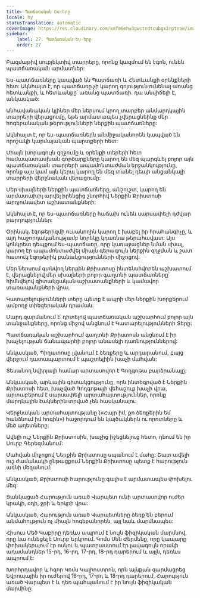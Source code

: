 ```yaml
---
title: Պատճառական Ես-երը
locale: hy
statusTranslation: automatic
coverImage: https://res.cloudinary.com/xmfm6mhw3gwctndtcubgx2rptnae/image/upload/v1741354419/small_cover_la_gran_rebelion_28716e29d2.webp
sidebar:
    label: 27. Պատճառական Ես-երը
    order: 27
---
```

Բազմաթիվ սուբյեկտիվ տարրերը, որոնք կազմում են էգոն, ունեն պատճառական արմատներ:

Ես-պատճառները կապված են Պատճառի և Հետևանքի օրենքների հետ: Ակնհայտ է, որ պատճառը չի կարող գոյություն ունենալ առանց հետևանքի, և հետևանքը՝ առանց պատճառի. դա անվիճելի է, անկասկած:

Անհավանական կլիներ մեր ներսում կրող տարբեր անմարդկային տարրերի վերացումը, եթե արմատապես չվերացնեինք մեր հոգեբանական թերությունների ներքին պատճառները:

Ակնհայտ է, որ ես-պատճառներն անմիջականորեն կապված են որոշակի կարմայական պարտքերի հետ:

Միայն խորագույն զղջումը և օրենքի տերերի հետ համապատասխան գործարքները կարող են մեզ պարգևել բոլոր այն պատճառական տարրերի ապամոնտաժման երջանկությունը, որոնք այս կամ այն կերպ կարող են մեզ տանել դեպի անցանկալի տարրերի վերջնական վերացումը:

Մեր սխալների ներքին պատճառները, անշուշտ, կարող են արմատախիլ արվել իրենցից շնորհիվ Ներքին Քրիստոսի արդյունավետ աշխատանքների:

Ակնհայտ է, որ ես-պատճառները հաճախ ունեն սարսափելի դժվար բարդություններ:

Օրինակ. էզոթերիզմի ուսանողին կարող է խաբել իր հրահանգիչը, և այդ հաջորդականությամբ նորեկը կդառնա թերահավատ: Այս կոնկրետ դեպքում ես-պատճառը, որը կառաջացներ նման սխալ, կարող էր ապամոնտաժվել միայն գերագույն ներքին զղջման և շատ հատուկ էզոթերիկ բանակցությունների միջոցով:

Մեր ներսում գտնվող ներքին Քրիստոսը ինտենսիվորեն աշխատում է, վերացնելով մեր սխալների բոլոր գաղտնի պատճառները՝ հիմնվելով գիտակցական աշխատանքների և կամավոր տառապանքների վրա:

Կատարելությունների տերը պետք է ապրի մեր ներքին խորքերում ամբողջ տիեզերական դրաման:

Մարդ զարմանում է՝ դիտելով պատճառական աշխարհում բոլոր այն տանջանքները, որոնց միջով անցնում է Կատարելությունների Տերը:

Պատճառական աշխարհում գաղտնի Քրիստոսն անցնում է իր խաչելության ճանապարհի բոլոր անասելի դառնություններով:

Անկասկած, Պիղատոսը լվանում է ձեռքերը և արդարանում, բայց վերջում դատապարտում է պաշտելիին խաչի մահվան:

Տեսանող նվիրյալի համար արտասովոր է Գողգոթա բարձրանալը:

Անկասկած, արևային գիտակցությունը, որն ինտեգրված է Ներքին Քրիստոսի հետ, խաչված Գողգոթայի վեհաշուք խաչի վրա, արտաբերում է սարսափելի արտահայտություններ, որոնք մարդկային էակներին տրված չեն հասկանալու:

Վերջնական արտահայտությանը («Հայր իմ, քո ձեռքերին եմ հանձնում իմ հոգին») հաջորդում են կայծակներն ու որոտները և մեծ աղետները:

Ավելի ուշ Ներքին Քրիստոսին, խաչից իջեցնելուց հետո, դնում են իր Սուրբ Գերեզմանում:

Մահվան միջոցով Ներքին Քրիստոսը սպանում է մահը: Շատ ավելի ուշ ժամանակի ընթացքում Ներքին Քրիստոսը պետք է հարություն առնի մեզանում:

Անկասկած, Քրիստոսի հարությունը գալիս է արմատապես փոխելու մեզ:

Ցանկացած Հարություն առած Վարպետ ունի արտասովոր ուժեր կրակի, օդի, ջրի և երկրի վրա:

Անկասկած, Հարություն առած Վարպետները ձեռք են բերում անմահություն ոչ միայն հոգեբանորեն, այլ նաև մարմնապես:

Հիսուս Մեծ Կաբիրը դեռևս ապրում է նույն ֆիզիկական մարմնով, որը նա ունեցել է Սուրբ Երկրում. Կոմս Սեն Ժերմենը, որը կապարը փոխակերպում էր ոսկու և պատրաստում էր լավագույն որակի ադամանդներ 15-րդ, 16-րդ, 17-րդ, 18-րդ դարերում և այլն, դեռևս ապրում է:

Խորհրդավոր և հզոր Կոմս Կալիոստրոն, որն այնքան զարմացրեց Եվրոպային իր ուժերով 16-րդ, 17-րդ և 18-րդ դարերում, Հարություն առած Վարպետ է և դեռ պահպանում է իր նույն ֆիզիկական մարմինը:
